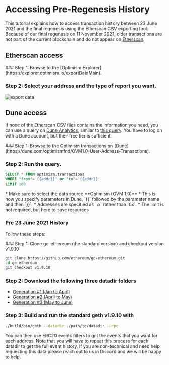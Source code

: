 
# Accessing Pre-Regenesis History

This tutorial explains how to access transaction history between 23 June 2021 and the final regenesis using the Etherscan CSV exporting tool.
Because of our final regenesis on 11 November 2021, older transactions are not part of the current blockchain and do not appear on [Etherscan](https://explorer.optimism.io/).

## Etherscan access

<Steps>
  ### Step 1: Browse to the [Optimism Explorer](https://explorer.optimism.io/exportDataMain).

  ### Step 2: Select your address and the type of report you want.

  ![export data](public/img/op-mainnet/tools/export.png)
</Steps>

## Dune access

If none of the Etherscan CSV files contains the information you need, you can use a query on [Dune Analytics](https://dune.com), similar to [this query](https://dune.com/queries/354886?addr=%5Cx25E1c58040f27ECF20BBd4ca83a09290326896B3).
You have to log on with a Dune account, but their free tier is sufficient.

<Steps>
  ### Step 1: Browse to the Optimism transactions on [Dune](https://dune.com/optimismfnd/OVM1.0-User-Address-Transactions).

  ### Step 2: Run the query.

  ```sql
  SELECT * FROM optimism.transactions
  WHERE "from"='{{addr}}' or "to"='{{addr}}'
  LIMIT 100
  ```

  <Callout type="info">
    *   Make sure to select the data source **Optimism (OVM 1.0)**
    *   This is how you specify parameters in Dune, `{{` followed by the parameter name and then `}}`.
    *   Addresses are specified as `\x<hex address>` rather than `0x<hex address>`.
    *   The limit is not required, but here to save resources
  </Callout>
</Steps>

### Pre 23 June 2021 History

Follow these steps:

<Steps>
  ### Step 1: Clone go-ethereum (the standard version) and checkout version v1.9.10

  ```sh
  git clone https://github.com/ethereum/go-ethereum.git
  cd go-ethereum
  git checkout v1.9.10
  ```

  ### Step 2: Download the following three datadir folders

  *   [Generation #1 (Jan to April)](https://storage.googleapis.com/sequencer-datadirs/datadir-gen1.zip)
  *   [Generation #2 (April to May)](https://storage.googleapis.com/sequencer-datadirs/datadir-gen2.zip)
  *   [Generation #3 (May to June)](https://storage.googleapis.com/sequencer-datadirs/datadir-gen3.zip)

  ### Step 3: Build and run the standard geth v1.9.10 with

  ```sh
  ./build/bin/geth --datadir ./path/to/datadir --rpc
  ```

  You can then use ERC20 events filters to get the events that you want for each address. Note that you will have to repeat this process for each datadir to get the full event history.
  If you are non-technical and need help requesting this data please reach out to us in Discord and we will be happy to help.
</Steps>

